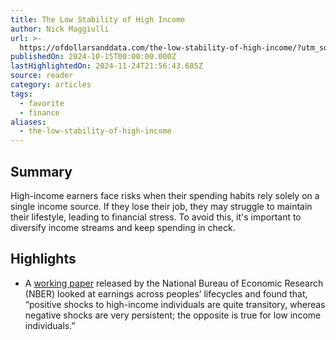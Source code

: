 ```yaml
---
title: The Low Stability of High Income
author: Nick Maggiulli
url: >-
  https://ofdollarsanddata.com/the-low-stability-of-high-income/?utm_source=convertkit&utm_medium=email&utm_campaign=Why%20I%20blew%20up%20my%20corporate%20career%20-%2015443798
publishedOn: 2024-10-15T00:00:00.000Z
lastHighlightedOn: 2024-11-24T21:56:43.685Z
source: reader
category: articles
tags:
  - favorite
  - finance
aliases:
  - the-low-stability-of-high-income
---
```

## Summary

High-income earners face risks when their spending habits rely solely on a single income source. If they lose their job, they may struggle to maintain their lifestyle, leading to financial stress. To avoid this, it's important to diversify income streams and keep spending in check.

## Highlights
- A [working paper](https://www.nber.org/system/files/working_papers/w20913/w20913.pdf) released by the National Bureau of Economic Research (NBER) looked at earnings across peoples’ lifecycles and found that, “positive shocks to high-income individuals are quite transitory, whereas negative shocks are very persistent; the opposite is true for low income individuals.”
